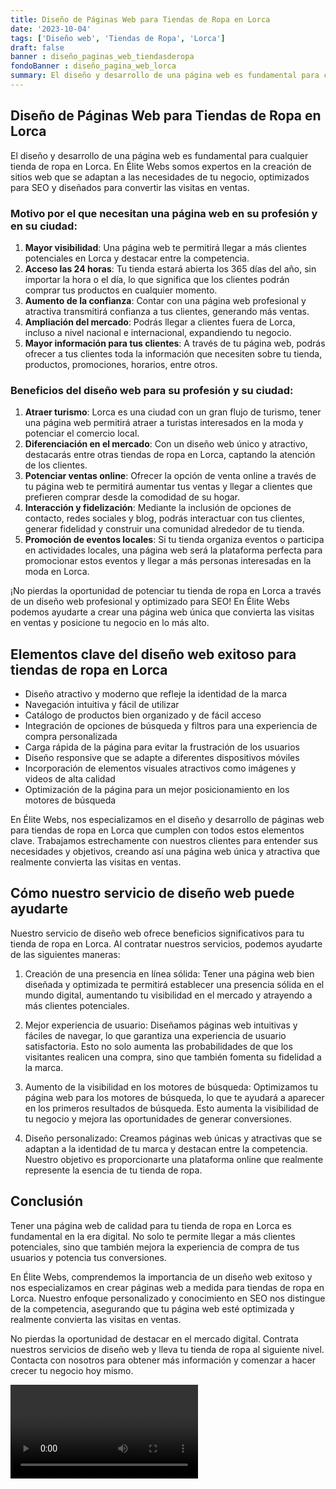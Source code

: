 ```yaml
---
title: Diseño de Páginas Web para Tiendas de Ropa en Lorca
date: '2023-10-04'
tags: ['Diseño web', 'Tiendas de Ropa', 'Lorca']
draft: false
banner : diseño_paginas_web_tiendasderopa
fondoBanner : diseño_pagina_web_lorca
summary: El diseño y desarrollo de una página web es fundamental para cualquier tienda de ropa en Lorca. En Élite Webs somos expertos en la creación de sitios web que se adaptan a las necesidades de tu negocio, optimizados para SEO y diseñados para convertir las visitas en ventas.
---
```


## Diseño de Páginas Web para Tiendas de Ropa en Lorca

El diseño y desarrollo de una página web es fundamental para cualquier tienda de ropa en Lorca. En Élite Webs somos expertos en la creación de sitios web que se adaptan a las necesidades de tu negocio, optimizados para SEO y diseñados para convertir las visitas en ventas.

### Motivo por el que necesitan una página web en su profesión y en su ciudad:

1. **Mayor visibilidad**: Una página web te permitirá llegar a más clientes potenciales en Lorca y destacar entre la competencia.
2. **Acceso las 24 horas**: Tu tienda estará abierta los 365 días del año, sin importar la hora o el día, lo que significa que los clientes podrán comprar tus productos en cualquier momento.
3. **Aumento de la confianza**: Contar con una página web profesional y atractiva transmitirá confianza a tus clientes, generando más ventas.
4. **Ampliación del mercado**: Podrás llegar a clientes fuera de Lorca, incluso a nivel nacional e internacional, expandiendo tu negocio.
5. **Mayor información para tus clientes**: A través de tu página web, podrás ofrecer a tus clientes toda la información que necesiten sobre tu tienda, productos, promociones, horarios, entre otros.

### Beneficios del diseño web para su profesión y su ciudad:

1. **Atraer turismo**: Lorca es una ciudad con un gran flujo de turismo, tener una página web permitirá atraer a turistas interesados en la moda y potenciar el comercio local.
2. **Diferenciación en el mercado**: Con un diseño web único y atractivo, destacarás entre otras tiendas de ropa en Lorca, captando la atención de los clientes.
3. **Potenciar ventas online**: Ofrecer la opción de venta online a través de tu página web te permitirá aumentar tus ventas y llegar a clientes que prefieren comprar desde la comodidad de su hogar.
4. **Interacción y fidelización**: Mediante la inclusión de opciones de contacto, redes sociales y blog, podrás interactuar con tus clientes, generar fidelidad y construir una comunidad alrededor de tu tienda.
5. **Promoción de eventos locales**: Si tu tienda organiza eventos o participa en actividades locales, una página web será la plataforma perfecta para promocionar estos eventos y llegar a más personas interesadas en la moda en Lorca.

¡No pierdas la oportunidad de potenciar tu tienda de ropa en Lorca a través de un diseño web profesional y optimizado para SEO! En Élite Webs podemos ayudarte a crear una página web única que convierta las visitas en ventas y posicione tu negocio en lo más alto.

<GifSeo />

<Cta />

## Elementos clave del diseño web exitoso para tiendas de ropa en Lorca

- Diseño atractivo y moderno que refleje la identidad de la marca
- Navegación intuitiva y fácil de utilizar
- Catálogo de productos bien organizado y de fácil acceso
- Integración de opciones de búsqueda y filtros para una experiencia de compra personalizada
- Carga rápida de la página para evitar la frustración de los usuarios
- Diseño responsive que se adapte a diferentes dispositivos móviles
- Incorporación de elementos visuales atractivos como imágenes y videos de alta calidad
- Optimización de la página para un mejor posicionamiento en los motores de búsqueda

En Élite Webs, nos especializamos en el diseño y desarrollo de páginas web para tiendas de ropa en Lorca que cumplen con todos estos elementos clave. Trabajamos estrechamente con nuestros clientes para entender sus necesidades y objetivos, creando así una página web única y atractiva que realmente convierta las visitas en ventas.

## Cómo nuestro servicio de diseño web puede ayudarte

Nuestro servicio de diseño web ofrece beneficios significativos para tu tienda de ropa en Lorca. Al contratar nuestros servicios, podemos ayudarte de las siguientes maneras:

1. Creación de una presencia en línea sólida: Tener una página web bien diseñada y optimizada te permitirá establecer una presencia sólida en el mundo digital, aumentando tu visibilidad en el mercado y atrayendo a más clientes potenciales.

2. Mejor experiencia de usuario: Diseñamos páginas web intuitivas y fáciles de navegar, lo que garantiza una experiencia de usuario satisfactoria. Esto no solo aumenta las probabilidades de que los visitantes realicen una compra, sino que también fomenta su fidelidad a la marca.

3. Aumento de la visibilidad en los motores de búsqueda: Optimizamos tu página web para los motores de búsqueda, lo que te ayudará a aparecer en los primeros resultados de búsqueda. Esto aumenta la visibilidad de tu negocio y mejora las oportunidades de generar conversiones.

4. Diseño personalizado: Creamos páginas web únicas y atractivas que se adaptan a la identidad de tu marca y destacan entre la competencia. Nuestro objetivo es proporcionarte una plataforma online que realmente represente la esencia de tu tienda de ropa.

## Conclusión

Tener una página web de calidad para tu tienda de ropa en Lorca es fundamental en la era digital. No solo te permite llegar a más clientes potenciales, sino que también mejora la experiencia de compra de tus usuarios y potencia tus conversiones.

En Élite Webs, comprendemos la importancia de un diseño web exitoso y nos especializamos en crear páginas web a medida para tiendas de ropa en Lorca. Nuestro enfoque personalizado y conocimiento en SEO nos distingue de la competencia, asegurando que tu página web esté optimizada y realmente convierta las visitas en ventas.

No pierdas la oportunidad de destacar en el mercado digital. Contrata nuestros servicios de diseño web y lleva tu tienda de ropa al siguiente nivel. Contacta con nosotros para obtener más información y comenzar a hacer crecer tu negocio hoy mismo.

<Video />

<CtaBot job='Tiendas de Ropa' city='Lorca'/>

<Gmaps query='Lorca+españa+maps' />